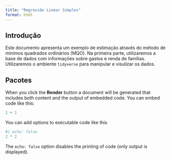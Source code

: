 ```yaml
---
title: "Regressão Linear Simples"
format: html
---
```


## Introdução

Este documento apresenta um exemplo de estimação através do método de mínimos 
quadrados ordinários (MQO). Na primeira parte, utilizaremos a base de dados
com informações sobre gastos e renda de famílias. Utilizaremos o ambiente
`tidyverse` para manipular e visulizar os dados.

## Pacotes

When you click the **Render** button a document will be generated that includes both content and the output of embedded code. You can embed code like this:

```r
1 + 1
```

You can add options to executable code like this 

```r
#| echo: false
2 * 2
```

The `echo: false` option disables the printing of code (only output is displayed).
